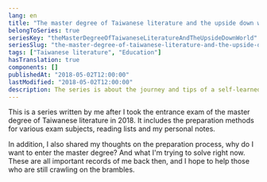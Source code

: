 ```yaml
---
lang: en
title: "The master degree of Taiwanese literature and the upside down world"
belongToSeries: true
seriesKey: "theMasterDegreeOfTaiwaneseLiteratureAndTheUpsideDownWorld"
seriesSlug: "the-master-degree-of-taiwanese-literature-and-the-upside-down-world"
tags: ["Taiwanese literature", "Education"]
hasTranslation: true
components: []
publishedAt: "2018-05-02T12:00:00"
lastModified: "2018-05-02T12:00:00"
description: The series is about the journey and tips of a self-learned student pass the entrance test of Taiwanese literature in almost every major universities.
---
```


This is a series written by me after I took the entrance exam of the master degree of Taiwanese literature in 2018. It includes the preparation methods for various exam subjects, reading lists and my personal notes.

In addition, I also shared my thoughts on the preparation process, why do I want to enter the master degree? And what I'm trying to solve right now. These are all important records of me back then, and I hope to help those who are still crawling on the brambles.